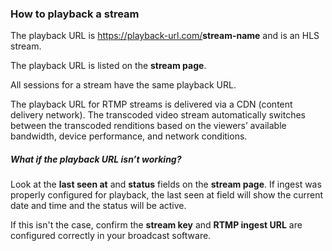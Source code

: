 
<DocsLayout>

### How to playback a stream

The playback URL is https://playback-url.com/<strong>stream-name</strong> and is an HLS stream. 

The playback URL is listed on the **stream page**.

All sessions for a stream have the same playback URL.

The playback URL for RTMP streams is delivered via a CDN (content delivery network). The transcoded video stream automatically switches between the transcoded renditions based on the viewers’ available bandwidth, device performance, and network conditions.

##### What if the playback URL isn’t working?

Look at the **last seen at** and **status** fields on the **stream page**. If ingest was properly configured for playback, the last seen at field will show the current date and time and the status will be active. 

If this isn't the case, confirm the **stream key** and **RTMP ingest URL** are configured correctly in your broadcast software.

</DocsLayout>